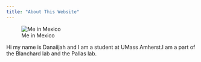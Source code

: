 ```yaml
---
title: "About This Website"
---
```

![Me in Mexico](Me in Mexico.jpeg)










Hi my name is Danaiijah and I am a student at UMass Amherst.I am a part of the Blanchard lab and the Pallas lab. 
